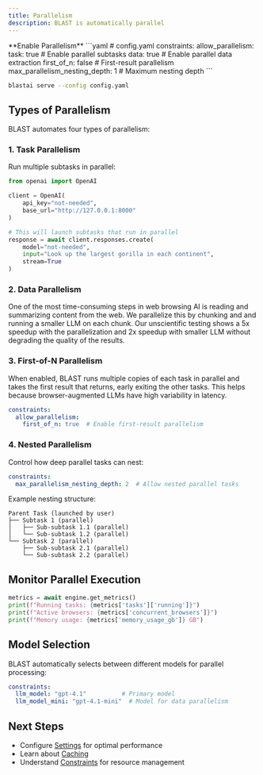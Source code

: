 ```yaml
---
title: Parallelism
description: BLAST is automatically parallel
---
```


<Note>
**Enable Parallelism**
```yaml
# config.yaml
constraints:
  allow_parallelism:
    task: true    # Enable parallel subtasks
    data: true    # Enable parallel data extraction
    first_of_n: false  # First-result parallelism
  max_parallelism_nesting_depth: 1  # Maximum nesting depth
```

```bash
blastai serve --config config.yaml
```
</Note>

## Types of Parallelism

BLAST automates four types of parallelism:

### 1. Task Parallelism

Run multiple subtasks in parallel:

```python
from openai import OpenAI

client = OpenAI(
    api_key="not-needed",
    base_url="http://127.0.0.1:8000"
)

# This will launch subtasks that run in parallel
response = await client.responses.create(
    model="not-needed",
    input="Look up the largest gorilla in each continent",
    stream=True
)
```

### 2. Data Parallelism

One of the most time-consuming steps in web browsing AI is reading and summarizing content from the web. We parallelize this by chunking and and running a smaller LLM on each chunk. Our unscientific testing shows a 5x speedup with the parallelization and 2x speedup with smaller LLM without degrading the quality of the results.

### 3. First-of-N Parallelism

When enabled, BLAST runs multiple copies of each task in parallel and takes the first result that returns, early exiting the other tasks. This helps because browser-augmented LLMs have high variability in latency.

```yaml
constraints:
  allow_parallelism:
    first_of_n: true  # Enable first-result parallelism
```

### 4. Nested Parallelism

Control how deep parallel tasks can nest:

```yaml
constraints:
  max_parallelism_nesting_depth: 2  # Allow nested parallel tasks
```

Example nesting structure:
```
Parent Task (launched by user)
├── Subtask 1 (parallel)
│   ├── Sub-subtask 1.1 (parallel)
│   └── Sub-subtask 1.2 (parallel)
└── Subtask 2 (parallel)
    ├── Sub-subtask 2.1 (parallel)
    └── Sub-subtask 2.2 (parallel)
```

## Monitor Parallel Execution

```python
metrics = await engine.get_metrics()
print(f"Running tasks: {metrics['tasks']['running']}")
print(f"Active browsers: {metrics['concurrent_browsers']}")
print(f"Memory usage: {metrics['memory_usage_gb']} GB")
```

## Model Selection

BLAST automatically selects between different models for parallel processing:

```yaml
constraints:
  llm_model: "gpt-4.1"          # Primary model
  llm_model_mini: "gpt-4.1-mini"  # Model for data parallelism
```

## Next Steps

- Configure [Settings](/guides/settings) for optimal performance
- Learn about [Caching](/guides/caching)
- Understand [Constraints](/guides/constraints) for resource management